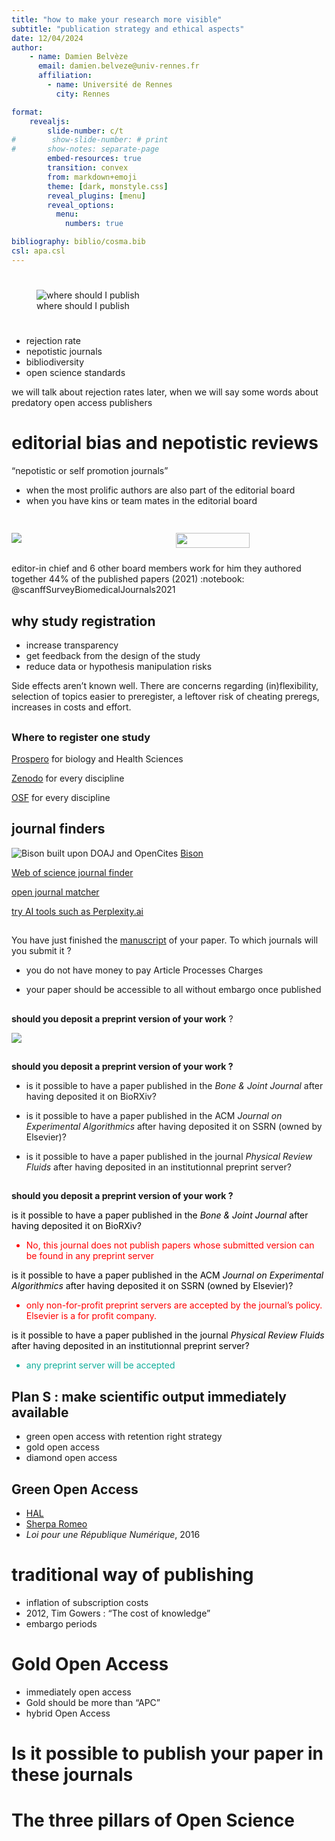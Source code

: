 ```yaml
---
title: "how to make your research more visible"
subtitle: "publication strategy and ethical aspects"
date: 12/04/2024
author: 
    - name: Damien Belvèze
      email: damien.belveze@univ-rennes.fr
      affiliation: 
        - name: Université de Rennes
          city: Rennes

format: 
    revealjs:
        slide-number: c/t
#        show-slide-number: # print
#       show-notes: separate-page
        embed-resources: true
        transition: convex
        from: markdown+emoji
        theme: [dark, monstyle.css]
        reveal_plugins: [menu]
        reveal_options: 
          menu: 
            numbers: true

bibliography: biblio/cosma.bib
csl: apa.csl
---
```


# {background-color="#fef1da"}

![where should I publish](images/initial_question.png){fig-alt="a toot posted in Mastodon by a researcher asking where she should publish her paper on analysis of Twitter data to explore the science reform community structure"}

# {background-color="#fef1da"}

::: {.incremental}
- rejection rate
- nepotistic journals
- bibliodiversity
- open science standards
:::

:::{.notes}

we will talk about rejection rates later, when we will say some words about predatory open access publishers
:::

# editorial bias and nepotistic reviews

"nepotistic or self promotion journals"

- when the most prolific authors are also part of the editorial board
- when you have kins or team mates in the editorial board

## 
::::{.columns}
:::{.column width="50%"}
![](images/NMNI.png)
:::
:::{.column width="50%"}
![](images/raoult.png){ width="70%" }
:::
::::
:::{.fragment}
editor-in chief and 6 other board members work for him
they authored together 44% of the published papers (2021) :notebook: @scanffSurveyBiomedicalJournals2021
:::

## why study registration

:::{.incremental}
- increase transparency
- get feedback from the design of the study
- reduce data or hypothesis manipulation risks
:::
:::{.notes}
Side effects aren't known well. There are concerns regarding (in)flexibility, selection of topics easier to preregister, a leftover risk of cheating preregs, increases in costs and effort.
:::

## {background-color="#fef1da"}

### Where to register one study


:::{.fragment .fade-up}
[Prospero](https://www.crd.york.ac.uk/prospero/) for biology and Health Sciences
:::
:::{.fragment .fade-up}
[Zenodo](https://zenodo.org/) for every discipline
:::
:::{.fragment .fade-up}
[OSF](https://osf.io/registries) for every discipline
:::


## journal finders {background-color="#fef1da"}

![Bison built upon DOAJ and OpenCites](images/bison.png)
[Bison](https://service.tib.eu/bison/)

[Web of science journal finder](https://mjl.clarivate.com/home)

[open journal matcher](https://openeconomics.zbw.eu/en/knowledgebase/open-journal-matcher/)

[try AI tools such as Perplexity.ai](https://perplexity.ai)


## {background-color="#fef1da"}

You have just finished the [manuscript](title_abstract.html) of your paper. To which journals will you submit it ?

- you do not have money to pay Article Processes Charges

- your paper should be accessible to all without embargo once published

## {background-color="#fef1da"}

**should you deposit a preprint version of your work** ? 

![](images/preprint.png)

## {background-color="#fef1da"}

**should you deposit a preprint version of your work ?**

- is it possible to have a paper published in the *Bone & Joint Journal* after having deposited it on BioRXiv?

- is it possible to have a paper published in the ACM *Journal on Experimental Algorithmics* after having deposited it on SSRN (owned by Elsevier)?

- is it possible to have a paper published in the journal *Physical Review Fluids* after having deposited in an institutionnal preprint server? 


## {background-color="#fef1da"}

**should you deposit a preprint version of your work ?**

::::{.incremental .r-fit-text}
:::{style="color: #000"}
is it possible to have a paper published in the *Bone & Joint Journal* after having deposited it on BioRXiv?
:::
:::{style="color: red"}
- No, this journal does not publish papers whose submitted version can be found in any preprint server
:::
:::{style="color: #000"}
is it possible to have a paper published in the ACM *Journal on Experimental Algorithmics* after having deposited it on SSRN (owned by Elsevier)?
:::
:::{style="color: red"}
- only non-for-profit preprint servers are accepted by the journal's policy. Elsevier is a for profit company.
:::
:::{style="color: #000"}
is it possible to have a paper published in the journal *Physical Review Fluids* after having deposited in an institutionnal preprint server? 
:::
:::{style="color: #10ae9b"}
- any preprint server will be accepted
:::
::::

## Plan S : make scientific output immediately available {background-color="#fef1da"}

- green open access with retention right strategy
- gold open access
- diamond open access

## Green Open Access {background-color="#fef1da"}

- [HAL](https://hal.sciences)
- [Sherpa Romeo](https://v2.sherpa.ac.uk/romeo/)
- *Loi pour une République Numérique*, 2016

# traditional way of publishing

- inflation of subscription costs
- 2012, Tim Gowers : "The cost of knowledge"
- embargo periods

# Gold Open Access {background-color="#fef1da"}

- immediately open access
- Gold should be more than "APC"
- hybrid Open Access

# Is it possible to publish your paper in these journals


# The three pillars of Open Science







